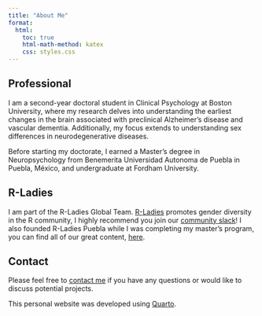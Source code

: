 ```yaml
---
title: "About Me"
format:
  html:
    toc: true
    html-math-method: katex
    css: styles.css
---
```



::: {#about-block}


Professional
-------------------------------------------

I am a second-year doctoral student in Clinical Psychology at Boston University, where my research delves into understanding the earliest changes in the brain associated with preclinical Alzheimer's disease and vascular dementia. Additionally, my focus extends to understanding sex differences in neurodegenerative diseases.

Before starting my doctorate, I earned a Master's degree in Neuropsychology from Benemerita Universidad Autonoma de Puebla in Puebla, México, and undergraduate at Fordham University.



R-Ladies 
-------------------------------------------

I am part of the R-Ladies Global Team. [R-Ladies](https://rladies.org/) promotes gender diversity in the R community, I highly recommend you join our [community slack](https://rladies-community-slack.herokuapp.com/)! I also founded R-Ladies Puebla while I was completing my master's program, you can find all of our great content, [here](https://www.youtube.com/@RLadiesPuebla/videos). 



Contact
-------------------------------------------

Please feel free to [contact me](mailto:mail.averigiudicessi@gmail.com) if you have any questions or would like to discuss potential projects.


This personal website was developed using [Quarto](https://quarto.org/).



:::